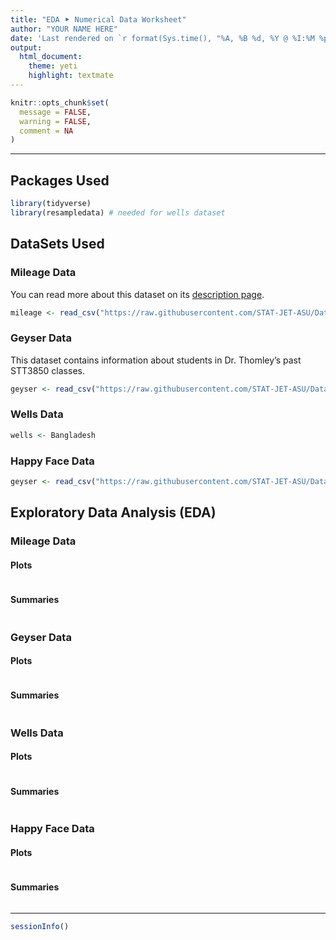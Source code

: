 ```yaml
---
title: "EDA ⯈ Numerical Data Worksheet"
author: "YOUR NAME HERE"
date: 'Last rendered on `r format(Sys.time(), "%A, %B %d, %Y @ %I:%M %p")`'
output: 
  html_document: 
    theme: yeti
    highlight: textmate
---
```


```r
knitr::opts_chunk$set(
  message = FALSE,
  warning = FALSE,
  comment = NA
)
```
***

## Packages Used

```r
library(tidyverse)
library(resampledata) # needed for wells dataset
```

## DataSets Used

### Mileage Data

You can read more about this dataset on its [description page](https://stat-jet-asu.github.io/Datasets/InstructorDescriptions/popular.html).

```r
mileage <- read_csv("https://raw.githubusercontent.com/STAT-JET-ASU/Datasets/master/Instructor/gasmileage.csv")
```

### Geyser Data

This dataset contains information about students in Dr. Thomley’s past STT3850 classes.

```r
geyser <- read_csv("https://raw.githubusercontent.com/STAT-JET-ASU/Datasets/master/Instructor/oldfaithful.csv")
```

### Wells Data

```r
wells <- Bangladesh
```

### Happy Face Data

```r
geyser <- read_csv("https://raw.githubusercontent.com/STAT-JET-ASU/Datasets/master/Instructor/happyface.csv")
```

## Exploratory Data Analysis (EDA)

### Mileage Data

#### Plots

```r

```

#### Summaries

```r

```

### Geyser Data

#### Plots

```r

```

#### Summaries

```r

```

### Wells Data

#### Plots

```r

```

#### Summaries

```r

```

### Happy Face Data

#### Plots

```r

```

#### Summaries

```r

```

***
```r
sessionInfo()
```
